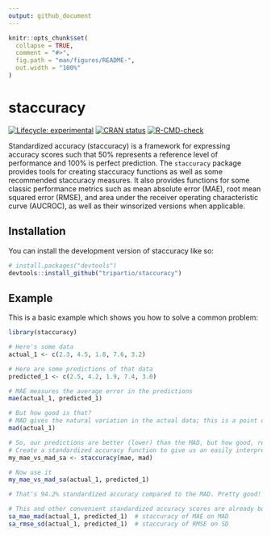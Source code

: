 ```yaml
---
output: github_document
---
```


<!-- README.md is generated from README.Rmd. Please edit that file -->

```r
knitr::opts_chunk$set(
  collapse = TRUE,
  comment = "#>",
  fig.path = "man/figures/README-",
  out.width = "100%"
)
```

# staccuracy

<!-- badges: start -->
[![Lifecycle: experimental](https://img.shields.io/badge/lifecycle-experimental-orange.svg)](https://lifecycle.r-lib.org/articles/stages.html#experimental)
[![CRAN status](https://www.r-pkg.org/badges/version/staccuracy)](https://CRAN.R-project.org/package=staccuracy)
[![R-CMD-check](https://github.com/tripartio/staccuracy/actions/workflows/R-CMD-check.yaml/badge.svg)](https://github.com/tripartio/staccuracy/actions/workflows/R-CMD-check.yaml)
<!-- badges: end -->

Standardized accuracy (staccuracy) is a framework for expressing accuracy scores such that 50% represents a reference level of performance and 100% is perfect prediction. The `staccuracy` package provides tools for creating staccuracy functions as well as some recommended staccuracy measures. It also provides functions for some classic performance metrics such as mean absolute error (MAE), root mean squared error (RMSE), and area under the receiver operating characteristic curve (AUCROC), as well as their winsorized versions when applicable.

## Installation

You can install the development version of staccuracy like so:

``` r
# install.packages("devtools")
devtools::install_github("tripartio/staccuracy")
```

## Example

This is a basic example which shows you how to solve a common problem:

```r
library(staccuracy)

# Here's some data
actual_1 <- c(2.3, 4.5, 1.8, 7.6, 3.2)

# Here are some predictions of that data
predicted_1 <- c(2.5, 4.2, 1.9, 7.4, 3.0)

# MAE measures the average error in the predictions
mae(actual_1, predicted_1)

# But how good is that? 
# MAD gives the natural variation in the actual data; this is a point of comparison.
mad(actual_1)

# So, our predictions are better (lower) than the MAD, but how good, really?
# Create a standardized accuracy function to give us an easily interpretable metric:
my_mae_vs_mad_sa <- staccuracy(mae, mad)

# Now use it
my_mae_vs_mad_sa(actual_1, predicted_1)

# That's 94.2% standardized accuracy compared to the MAD. Pretty good!

# This and other convenient standardized accuracy scores are already built in
sa_mae_mad(actual_1, predicted_1)  # staccuracy of MAE on MAD
sa_rmse_sd(actual_1, predicted_1)  # staccuracy of RMSE on SD

```



